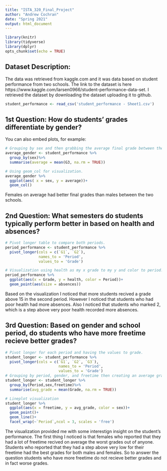 ```yaml
---
title: "ISTA_320_Final_Project"
author: "Andrew Cochran"
date: "Spring 2021"
output: html_document
---
```


```r
library(knitr)
library(tidyverse)
library(dplyr)
opts_chunk$set(echo = TRUE)
```

## Dataset Description:
The data was retrieved from kaggle.com and it was data based on student performance from two schools. The link to the dataset is here https://www.kaggle.com/larsen0966/student-performance-data-set. I retrieved the dataset by downloading the dataset uploading it to github.


```r
student_performance <- read_csv('student_performance - Sheet1.csv')
```

## 1st Question: How do students' grades differentiate by gender?

You can also embed plots, for example:

```r
# Grouping by sex and then grabbing the average final grade between the two. G3 = Final Grade
average_gender <- student_performance %>%
  group_by(sex)%>%
  summarise(average = mean(G3, na.rm = TRUE))

# Using geom_col for visualization.
average_gender %>%
  ggplot(aes( x = sex, y = average))+
  geom_col()

```


Females on average had better final grades than males between the two schools.

## 2nd Question: What semesters do students typically perform better in based on health and absences?
```r
# Pivot longer table to compare both periods.
period_performance <- student_performance %>%
  pivot_longer(cols = c(`G1`, `G2`),
               names_to = 'Period',
               values_to = 'Grade')

# Visualization using health as my x grade to my y and color to period.
period_performance %>%
  ggplot(aes(x = Grade, y = health, color = Period))+
  geom_point(aes(size = absences))
```


Based on the visualization I noticed that more students recived a grade above 15 in the second period. However I noticed that students who had poor health had more absences. Also I noticed that students who marked 2, which is a step above very poor health recorded more absences.  

## 3rd Question: Based on gender and school period, do students who have more freetime recieve better grades?
```r
# Pivot longer for each period and having the values to grade.
student_longer <- student_performance %>%
  pivot_longer(cols = c(`G1`, `G2`, `G3`),
                        names_to = 'Period',
                        values_to = 'Grade')
# Grouping by period, gender, and freetime then creating an average grade for each.  
student_longer <- student_longer %>%
  group_by(Period,sex,freetime)%>%
  summarise(avg_grade = mean(Grade, na.rm = TRUE))

# Lineplot visualization
student_longer %>%
  ggplot(aes(x = freetime, y = avg_grade, color = sex))+
  geom_point()+
  geom_line()+
  facet_wrap(~`Period`,ncol = 3, scales = 'free')
```



The visualization provided me with some interestign insight on the student's performance.  The first thing I noticed is that females who reported that they had a lot of freetime recived on average the worst grades out of anyone. Students who reported that they had a step above very low for their freetime had the best grades for both males and females.  So to answer the question students who have more freetime do not recieve better grades and in fact worse grades. 
